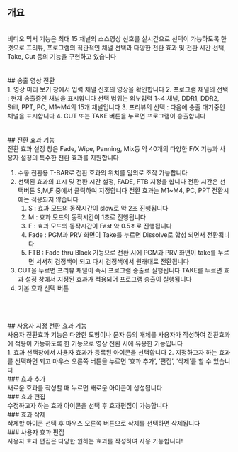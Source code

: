 ## 개요
<br/>
비디오 믹서 기능은 최대 15 채널의 소스영상 신호를 실시간으로 선택이 가능하도록 한 것으로 프리뷰, 프로그램의 직관적인 채널 선택과 다양한 전환 효과 및 전환 시간 선택, Take, Cut 등의 기능을 구현하고 있습니다
<br/>
<br/>
<br/>
## 송출 영상 전환
<br/>
1. 영상 미리 보기 창에서 입력 채널 신호의 영상을 확인합니다
2. 프로그램 채널의 선택 : 현재 송출중인 채널을 표시합니다
선택 범위는 외부입력 1~4 채널, DDR1, DDR2, Still, PPT, PC, M1~M4의 15개 채널입니다
3. 프리뷰의 선택 : 다음에 송출 대기중인 채널을 표시합니다
4. CUT 또는 TAKE 버튼을 누르면 프로그램이 송출합니다
<br/>
<br/>
<br/>
## 전환 효과 기능
<br/>
전환 효과 설정 창은 Fade, Wipe, Panning, Mix등 약 40개의 다양한 F/X 기능과 사용자 설정의 특수한 전환 효과를 지원합니다

1. 수동 전환용 T-BAR로 전환 효과의 위치를 임의로 조작 가능합니다
2. 선택된 효과의 표시 및 전환 시간 설정, FADE, FTB 지정을 합니다
전환 시간은 선택버튼 S,M,F 중에서 클릭하여 지정합니다
전환 효과는 M1~M4, PC, PPT 전환시에는 적용되지 않습니다
    1. S : 효과 모드의 동작시간이 slow로 약 2초 진행됩니다
    2. M : 효과 모드의 동작시간이 1초로 진행됩니다
    3. F : 효과 모드의 동작시간이 Fast 약 0.5초로 진행됩니다
    4. Fade : PGM과 PRV 화면이 Take를 누르면 Dissolve로 합성 되면서 전환됩니다
    5. FTB : Fade thru Black 기능으로 전환 시에 PGM과 PRV 화면이 take를 누르면 서서히 검정색이 되고 다시 검정색에서 원래대로 전환됩니다
3. CUT을 누르면 프리뷰 채널이 즉시 프로그램 송출로 실행됩니다
TAKE를 누르면 효과 설정 창에서 지정된 효과가 적용되어 프로그램 송출이 실행됩니다
4. 기본 효과 선택 버튼
<br/>
<br/>
<br/>
## 사용자 지정 전환 효과 기능
<br/>
사용자 전환효과 기능은 다양한 도형이나 문자 등의 개체를 사용자가 작성하여 전환효과에 적용이 가능하도록 한 기능으로 영상 전환 시에 유용한 기능입니다
<br/>
1. 효과 선택창에서 사용자 효과가 등록된 아이콘을 선택합니다
2. 지정하고자 하는 효과를 선택하면 되고 마우스 오른쪽 버튼을 누르면 ‘효과 추가’, ‘편집’, ‘삭제’를 할 수 있습니다
<br/>
### 효과 추가
<br/>
새로운 효과를 작성할 때 누르면 새로운 아이콘이 생성됩니다
<br/>
### 효과 편집
<br/>
수정하고자 하는 효과 아이콘을 선택 후 효과편집이 가능합니다
<br/>
### 효과 삭제
<br/>
삭제할 아이콘 선택 후 마우스 오른쪽 버튼으로 삭제를 선택하면 삭제됩니다
<br/>
### 사용자 효과 편집
<br/>
사용자 효과 편집은 다양한 원하는 효과를 작성하여 사용 가능합니다!
<br/>
<br/>
<br/>
<br/>
<br/>
<br/>